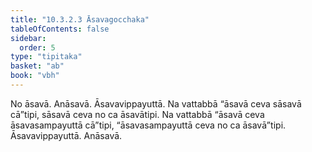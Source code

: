 ```yaml
---
title: "10.3.2.3 Āsavagocchaka"
tableOfContents: false
sidebar:
  order: 5
type: "tipitaka"
basket: "ab"
book: "vbh"
---
```



<DynamicBreadcrumb />

<Paragraph number="1620" book="vbh">
No āsavā. Anāsavā. Āsavavippayuttā. Na vattabbā “āsavā ceva sāsavā cā”tipi, sāsavā ceva no ca āsavātipi. Na vattabbā “āsavā ceva āsavasampayuttā cā”tipi, “āsavasampayuttā ceva no ca āsavā”tipi. Āsavavippayuttā. Anāsavā.
</Paragraph>